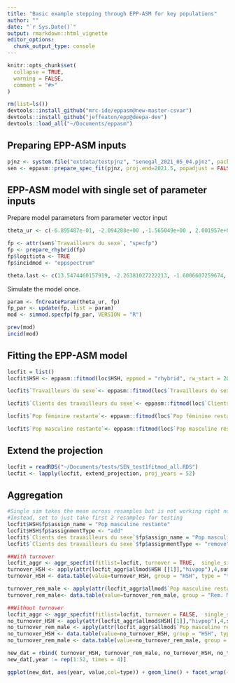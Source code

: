 ```yaml
---
title: "Basic example stepping through EPP-ASM for key populations"
author: ""
date: "`r Sys.Date()`"
output: rmarkdown::html_vignette
editor_options: 
  chunk_output_type: console
---
```

  
```r
knitr::opts_chunk$set(
  collapse = TRUE,
  warning = FALSE,
  comment = "#>"
)
```


```r
rm(list=ls())
devtools::install_github("mrc-ide/eppasm@new-master-csvar")
devtools::install_github("jeffeaton/epp@deepa-dev")
devtools::load_all("~/Documents/eppasm")

```

## Preparing EPP-ASM inputs

```r

pjnz <- system.file("extdata/testpjnz", "senegal_2021_05_04.pjnz", package="eppasm")
sen <- eppasm::prepare_spec_fit(pjnz, proj.end=2021.5, popadjust = FALSE)

```

## EPP-ASM model with single set of parameter inputs

Prepare model parameters from parameter vector input
```r
theta_ur <- c(-6.895487e-01, -2.094288e+00 ,-1.565049e+00 , 2.001957e+03 , 1.154403e-01, 3.414504e-03,-5.279024e-02,  5.471747e+00, -5.251565e-01, -7.461571e+00)

fp <- attr(sen$`Travailleurs du sexe`, "specfp")
fp <- prepare_rhybrid(fp)
fp$logitiota <- TRUE
fp$incidmod <- "eppspectrum"

theta.last <- c(13.5474460157919, -2.26381027222213, -1.6006607259674, 2001.52507341818, -0.0488857130042534, 0.0128448438395525, 0.00304293094295147, 1.89825596375801, 0.526881511294999, -5.31315362796926)

```

Simulate the model once.

```r
param <- fnCreateParam(theta_ur, fp)
fp_par <- update(fp, list = param)
mod <- simmod.specfp(fp_par, VERSION = "R")

prev(mod)
incid(mod)


```


## Fitting the EPP-ASM model

```r
locfit = list()
locfit$HSH <- eppasm::fitmod(loc$HSH, eppmod = "rhybrid", rw_start = 2005,B0=1e3, B=1e2, opt_iter = 1, number_k=250, optfit = TRUE)

locfit$`Travailleurs du sexe`<- eppasm::fitmod(loc$`Travailleurs du sexe`, eppmod = "rhybrid", rw_start = 2005,B0=1e3, B=1e2, opt_iter = 1, number_k=250, optfit = TRUE)

locfit$`Clients des travailleurs du sexe`<- eppasm::fitmod(loc$`Clients des travailleurs du sexe`, eppmod = "rhybrid",rw_start = 2005,B0=1e3, B=1e2, opt_iter = 1, number_k=250, optfit = TRUE)

locfit$`Pop féminine restante`<- eppasm::fitmod(loc$`Pop féminine restante`,  eppmod = "rhybrid",  rw_start = 2005,B0=1e3, B=1e2, opt_iter = 1, number_k=250, optfit = TRUE)

locfit$`Pop masculine restante`<- eppasm::fitmod(loc$`Pop masculine restante`,  eppmod = "rhybrid", rw_start = 2005, B0=1e3, B=1e2, opt_iter = 1, number_k=250, optfit = TRUE)

```

## Extend the projection

```r

locfit = readRDS("~/Documents/tests/SEN_test1fitmod_all.RDS")
locfit <- lapply(locfit, extend_projection, proj_years = 52)

```

## Aggregation

```r
#Single sim takes the mean across resamples but is not working right now - resulting in Nan
#Instead, set to just take first 2 resamples for testing
locfit$HSH$fp$assign_name = "Pop masculine restante"
locfit$HSH$fp$assignmentType <- "add"
locfit$`Clients des travailleurs du sexe`$fp$assign_name = "Pop masculine restante"
locfit$`Clients des travailleurs du sexe`$fp$assignmentType <- "remove"

##With turnover
locfit_aggr <- aggr_specfit(fitlist=locfit, turnover = TRUE,  single_sim = FALSE)
turnover_HSH <- apply(attr(locfit_aggr$allmod$HSH [[1]],"hivpop"),4,sum)
turnover_HSH <- data.table(value=turnover_HSH, group = "HSH", type = "turnover")

turnover_rem_male <- apply(attr(locfit_aggr$allmod$`Pop masculine restante` [[1]],"hivpop"),4,sum)
turnover_rem_male<- data.table(value=turnover_rem_male, group = "Rem. Male", type = "turnover")

##Without turnover
locfit_aggr <- aggr_specfit(fitlist=locfit, turnover = FALSE,  single_sim = FALSE)
no_turnover_HSH <- apply(attr(locfit_aggr$allmod$HSH[[1]],"hivpop"),4,sum)
no_turnover_rem_male <- apply(attr(locfit_aggr$allmod$`Pop masculine restante`[[1]],"hivpop"),4,sum)
no_turnover_HSH <- data.table(value=no_turnover_HSH, group = "HSH", type = "No turnover")
no_turnover_rem_male <- data.table(value=no_turnover_rem_male, group = "Rem. Male", type = "No turnover")

new_dat = rbind( turnover_HSH, turnover_rem_male, no_turnover_HSH, no_turnover_rem_male, use.names = TRUE)
new_dat[,year := rep(1:52, times = 4)]

ggplot(new_dat, aes(year, value,col=type)) + geom_line() + facet_wrap(~group, scales="free_y") + theme_bw()
 
```
